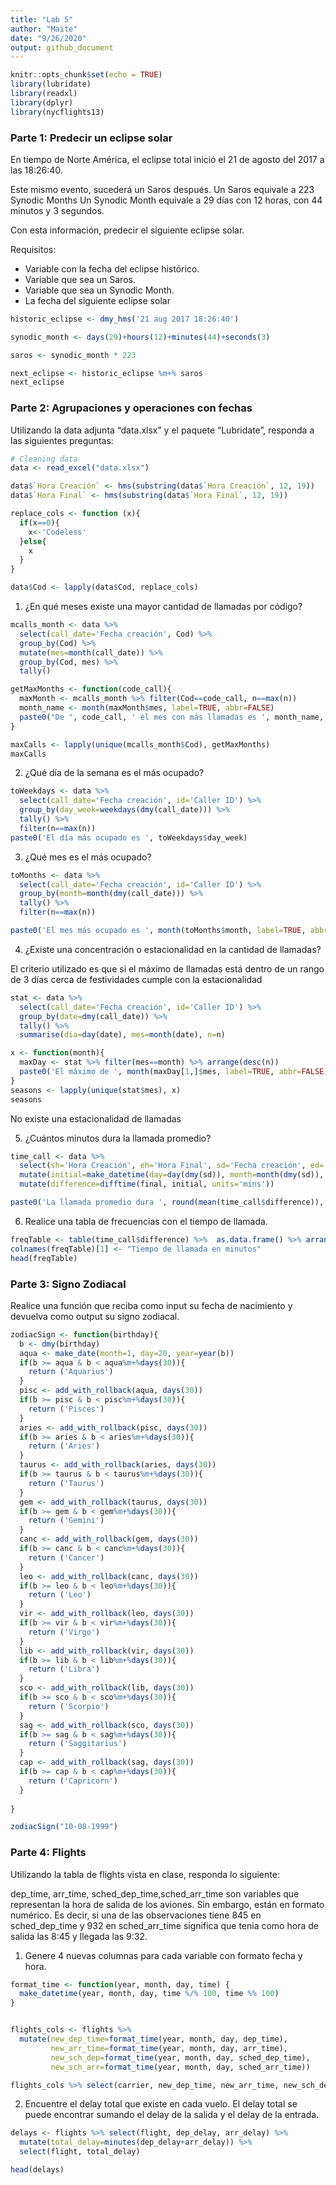 ```yaml
---
title: "Lab 5"
author: "Maite"
date: "9/26/2020"
output: github_document
---
```


```r
knitr::opts_chunk$set(echo = TRUE)
library(lubridate)
library(readxl)
library(dplyr)
library(nycflights13)
```

### Parte 1: Predecir un eclipse solar

En tiempo de Norte América, el eclipse total inició el 21 de agosto del 2017 a las 18:26:40.

Este mismo evento, sucederá un Saros después.
Un Saros equivale a 223 Synodic Months
Un Synodic Month equivale a 29 días con 12 horas, con 44 minutos y 3 segundos.

Con esta información, predecir el siguiente eclipse solar.

Requisitos:

*	Variable con la fecha del eclipse histórico.
*	Variable que sea un Saros.
*	Variable que sea un Synodic Month.
*	La fecha del siguiente eclipse solar


```r

historic_eclipse <- dmy_hms('21 aug 2017 18:26:40')

synodic_month <- days(29)+hours(12)+minutes(44)+seconds(3)

saros <- synodic_month * 223

next_eclipse <- historic_eclipse %m+% saros
next_eclipse
```

### Parte 2: Agrupaciones y operaciones con fechas
Utilizando la data adjunta “data.xlsx” y el paquete “Lubridate”, responda a las siguientes preguntas:

```r
# Cleaning data
data <- read_excel("data.xlsx")

data$`Hora Creación` <- hms(substring(data$`Hora Creación`, 12, 19))
data$`Hora Final` <- hms(substring(data$`Hora Final`, 12, 19))

replace_cols <- function (x){
  if(x==0){
    x<-'Codeless'
  }else{
    x
  }
}

data$Cod <- lapply(data$Cod, replace_cols)
```

1.	¿En qué meses existe una mayor cantidad de llamadas por código?

```r
mcalls_month <- data %>%
  select(call_date='Fecha creación', Cod) %>% 
  group_by(Cod) %>% 
  mutate(mes=month(call_date)) %>% 
  group_by(Cod, mes) %>% 
  tally() 

getMaxMonths <- function(code_call){
  maxMonth <- mcalls_month %>% filter(Cod==code_call, n==max(n))
  month_name <- month(maxMonth$mes, label=TRUE, abbr=FALSE)
  paste0("De ", code_call, ' el mes con más llamadas es ', month_name, ' con ', maxMonth$n, ' llamadas')
}

maxCalls <- lapply(unique(mcalls_month$Cod), getMaxMonths)
maxCalls
```

2.	¿Qué día de la semana es el más ocupado?

```r
toWeekdays <- data %>%
  select(call_date='Fecha creación', id='Caller ID') %>% 
  group_by(day_week=weekdays(dmy(call_date))) %>% 
  tally() %>% 
  filter(n==max(n))
paste0('El día más ocupado es ', toWeekdays$day_week)
```

3.	¿Qué mes es el más ocupado?

```r
toMonths <- data %>%
  select(call_date='Fecha creación', id='Caller ID') %>% 
  group_by(month=month(dmy(call_date))) %>% 
  tally() %>% 
  filter(n==max(n))

paste0('El mes más ocupado es ', month(toMonths$month, label=TRUE, abbr=FALSE))
```

4.	¿Existe una concentración o estacionalidad en la cantidad de llamadas?

El criterio utilizado es que si el máximo de llamadas está dentro de un rango de 3 días cerca de festividades cumple con la estacionalidad


```r
stat <- data %>%
  select(call_date='Fecha creación', id='Caller ID') %>% 
  group_by(date=dmy(call_date)) %>% 
  tally() %>% 
  summarise(dia=day(date), mes=month(date), n=n)

x <- function(month){
  maxDay <- stat %>% filter(mes==month) %>% arrange(desc(n))
  paste0('El máximo de ', month(maxDay[1,]$mes, label=TRUE, abbr=FALSE), " es ", maxDay[1,]$dia)
}
seasons <- lapply(unique(stat$mes), x)
seasons
```

No existe una estacionalidad de llamadas


5.	¿Cuántos minutos dura la llamada promedio?

```r
time_call <- data %>%
  select(sh='Hora Creación', eh='Hora Final', sd='Fecha creación', ed='Fecha final') %>% 
  mutate(initial=make_datetime(day=day(dmy(sd)), month=month(dmy(sd)), year=year(dmy(sd)), hour=hour(sh), min=minute(sh), sec=seconds(sh)),          final=make_datetime(year=year(dmy(ed)), month=month(dmy(ed)), day=day(dmy(ed)), hour=hour(eh), min=minute(eh), sec=seconds(eh))) %>% 
  mutate(difference=difftime(final, initial, units='mins'))

paste0('La llamada promedio dura ', round(mean(time_call$difference)), ' minutos')
```

6.	Realice una tabla de frecuencias con el tiempo de llamada.

```r
freqTable <- table(time_call$difference) %>%  as.data.frame() %>% arrange(desc(Freq))
colnames(freqTable)[1] <- "Tiempo de llamada en minutos"
head(freqTable)
```

### Parte 3: Signo Zodiacal
Realice una función que reciba como input su fecha de nacimiento y devuelva como output su signo zodiacal.

```r
zodiacSign <- function(birthday){
  b <- dmy(birthday)
  aqua <- make_date(month=1, day=20, year=year(b))
  if(b >= aqua & b < aqua%m+%days(30)){
    return ('Aquarius')
  }
  pisc <- add_with_rollback(aqua, days(30))
  if(b >= pisc & b < pisc%m+%days(30)){
    return ('Pisces')
  }
  aries <- add_with_rollback(pisc, days(30))
  if(b >= aries & b < aries%m+%days(30)){
    return ('Aries')
  }
  taurus <- add_with_rollback(aries, days(30))
  if(b >= taurus & b < taurus%m+%days(30)){
    return ('Taurus')
  }
  gem <- add_with_rollback(taurus, days(30))
  if(b >= gem & b < gem%m+%days(30)){
    return ('Gemini')
  }
  canc <- add_with_rollback(gem, days(30))
  if(b >= canc & b < canc%m+%days(30)){
    return ('Cancer')
  }
  leo <- add_with_rollback(canc, days(30))
  if(b >= leo & b < leo%m+%days(30)){
    return ('Leo')
  }
  vir <- add_with_rollback(leo, days(30))
  if(b >= vir & b < vir%m+%days(30)){
    return ('Virgo')
  }
  lib <- add_with_rollback(vir, days(30))
  if(b >= lib & b < lib%m+%days(30)){
    return ('Libra')
  }
  sco <- add_with_rollback(lib, days(30))
  if(b >= sco & b < sco%m+%days(30)){
    return ('Scorpio')
  }
  sag <- add_with_rollback(sco, days(30))
  if(b >= sag & b < sag%m+%days(30)){
    return ('Saggitarius')
  }
  cap <- add_with_rollback(sag, days(30))
  if(b >= cap & b < cap%m+%days(30)){
    return ('Capricorn')
  }
  
}

zodiacSign("10-08-1999")
```

### Parte 4: Flights

Utilizando la tabla de flights vista en clase, responda lo siguiente:

dep_time, arr_time, sched_dep_time,sched_arr_time son variables que representan la hora de salida de los aviones. Sin embargo, están en formato numérico. Es decir, si una de las observaciones tiene 845 en sched_dep_time y 932 en sched_arr_time significa que tenia como hora de salida las 8:45 y llegada las 9:32. 

1.	Genere 4 nuevas columnas para cada variable con formato fecha y hora.

```r

format_time <- function(year, month, day, time) {
  make_datetime(year, month, day, time %/% 100, time %% 100)
}


flights_cols <- flights %>% 
  mutate(new_dep_time=format_time(year, month, day, dep_time), 
         new_arr_time=format_time(year, month, day, arr_time),
         new_sch_dep=format_time(year, month, day, sched_dep_time), 
         new_sch_arr=format_time(year, month, day, sched_arr_time))

flights_cols %>% select(carrier, new_dep_time, new_arr_time, new_sch_dep, new_sch_arr)
```

2.	Encuentre el delay total que existe en cada vuelo. El delay total se puede encontrar sumando el delay de la salida y el delay de la entrada.

```r
delays <- flights %>% select(flight, dep_delay, arr_delay) %>% 
  mutate(total_delay=minutes(dep_delay+arr_delay)) %>% 
  select(flight, total_delay)

head(delays)
```

